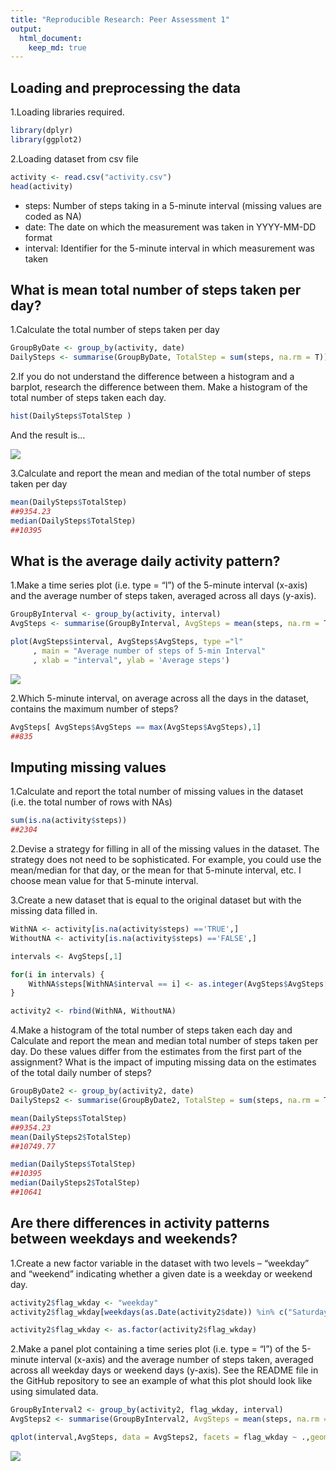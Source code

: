 ```yaml
---
title: "Reproducible Research: Peer Assessment 1"
output: 
  html_document:
    keep_md: true
---
```



## Loading and preprocessing the data

1.Loading libraries required.
```r
library(dplyr)
library(ggplot2)
```

2.Loading dataset from csv file
```r
activity <- read.csv("activity.csv")
head(activity)
```
* steps: Number of steps taking in a 5-minute interval (missing values are coded as NA)
* date: The date on which the measurement was taken in YYYY-MM-DD format
* interval: Identifier for the 5-minute interval in which measurement was taken


## What is mean total number of steps taken per day?

1.Calculate the total number of steps taken per day
```r
GroupByDate <- group_by(activity, date)
DailySteps <- summarise(GroupByDate, TotalStep = sum(steps, na.rm = T))
```

2.If you do not understand the difference between a histogram and a barplot, research the difference between them. Make a histogram of the total number of steps taken each day.
```r
hist(DailySteps$TotalStep )
```
And the result is...

![](https://github.com/hanky74/RepData_PeerAssessment1/blob/master/Rplot.png)


3.Calculate and report the mean and median of the total number of steps taken per day
```r
mean(DailySteps$TotalStep)
##9354.23
median(DailySteps$TotalStep)
##10395
```

## What is the average daily activity pattern?
1.Make a time series plot (i.e. type = "l") of the 5-minute interval (x-axis) and the average number of steps taken, averaged across all days (y-axis).

```r
GroupByInterval <- group_by(activity, interval)
AvgSteps <- summarise(GroupByInterval, AvgSteps = mean(steps, na.rm = T))

plot(AvgSteps$interval, AvgSteps$AvgSteps, type ="l"
     , main = "Average number of steps of 5-min Interval"
     , xlab = "interval", ylab = 'Average steps')
```
![](https://github.com/hanky74/RepData_PeerAssessment1/blob/master/Rplot02.png)

2.Which 5-minute interval, on average across all the days in the dataset, contains the maximum number of steps?
```r
AvgSteps[ AvgSteps$AvgSteps == max(AvgSteps$AvgSteps),1]
##835
```


## Imputing missing values
1.Calculate and report the total number of missing values in the dataset (i.e. the total number of rows with NAs)
```r
sum(is.na(activity$steps))
##2304
```

2.Devise a strategy for filling in all of the missing values in the dataset. The strategy does not need to be sophisticated. For example, you could use the mean/median for that day, or the mean for that 5-minute interval, etc.
I choose mean value for that 5-minute interval.

3.Create a new dataset that is equal to the original dataset but with the missing data filled in.
```r
WithNA <- activity[is.na(activity$steps) =='TRUE',] 
WithoutNA <- activity[is.na(activity$steps) =='FALSE',] 

intervals <- AvgSteps[,1]

for(i in intervals) {
    WithNA$steps[WithNA$interval == i] <- as.integer(AvgSteps$AvgSteps[AvgSteps$interval == i])
}

activity2 <- rbind(WithNA, WithoutNA)
```

4.Make a histogram of the total number of steps taken each day and Calculate and report the mean and median total number of steps taken per day. Do these values differ from the estimates from the first part of the assignment? What is the impact of imputing missing data on the estimates of the total daily number of steps?

```r
GroupByDate2 <- group_by(activity2, date)
DailySteps2 <- summarise(GroupByDate2, TotalStep = sum(steps, na.rm = T))

mean(DailySteps$TotalStep)
##9354.23
mean(DailySteps2$TotalStep)
##10749.77

median(DailySteps$TotalStep)
##10395
median(DailySteps2$TotalStep)
##10641
```

## Are there differences in activity patterns between weekdays and weekends?
1.Create a new factor variable in the dataset with two levels – “weekday” and "weekend" indicating whether a given date is a weekday or weekend day.

```r
activity2$flag_wkday <- "weekday"
activity2$flag_wkday[weekdays(as.Date(activity2$date)) %in% c("Saturday","Sunday")] <- "weekend"

activity2$flag_wkday <- as.factor(activity2$flag_wkday)
```
2.Make a panel plot containing a time series plot (i.e. type = "l") of the 5-minute interval (x-axis) and the average number of steps taken, averaged across all weekday days or weekend days (y-axis). See the README file in the GitHub repository to see an example of what this plot should look like using simulated data.

```r
GroupByInterval2 <- group_by(activity2, flag_wkday, interval)
AvgSteps2 <- summarise(GroupByInterval2, AvgSteps = mean(steps, na.rm = T))

qplot(interval,AvgSteps, data = AvgSteps2, facets = flag_wkday ~ .,geom = "line")
```
![](https://github.com/hanky74/RepData_PeerAssessment1/blob/master/Rplot03.png)




